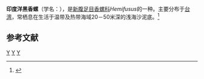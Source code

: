 {{Speciesbox
| taxon = Hemifusus cochidium
| binomial_authority = (Linnaeus, 1758)
}}
'''印度洋黑香螺'''（学名：''{{lang|la|Hemifusus cochidium}}''），是[[新腹足目|新腹足目]][[香螺科|香螺科]]''Hemifusus''的一种。主要分布于[[台湾|台湾]]，常栖息在生活于温带及热带海域20－50米深的浅海沙泥底。<ref>{{cite web|url=http://shell.sinica.edu.tw/chinese/shellbase_detail.php?science_no=1130|title=国际贝库：印度洋黑香螺|publisher=台湾贝类资料库|accessdate=2009-08-11|archive-date=2016-03-04|archive-url=https://web.archive.org/web/20160304123655/http://shell.sinica.edu.tw/chinese/shellbase_detail.php?science_no=1130|dead-url=no}}</ref>

== 参考文献 ==
{{reflist}}
{{taxonbar}}
[[Category:_1758年描述的动物|Y]]
[[Category:香螺科|Y]]
[[Category:_卡尔·林奈命名的生物分类|Y]]